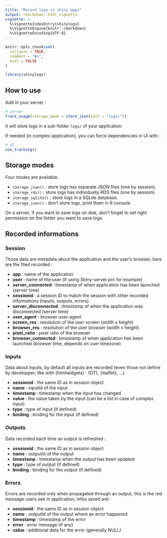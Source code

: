 ```yaml
---
title: "Record logs in shiny apps"
output: rmarkdown::html_vignette
vignette: >
  %\VignetteIndexEntry{shinylogs}
  %\VignetteEngine{knitr::rmarkdown}
  %\VignetteEncoding{UTF-8}
---
```


```r
knitr::opts_chunk$set(
  collapse = TRUE,
  comment = "#>",
  eval = FALSE
)
```

```r
library(shinylogs)
```


## How to use

Add in your server : 

```r
# server
track_usage(storage_mode = store_json(path = "logs/"))
```

It will store logs in a sub-folder `logs/` of your application.

If needed (in complex application), you can force dependencies in UI with :

```r
# UI
use_tracking()
```



## Storage modes

Four modes are available:

* `storage_json()` : store logs has separate JSON files (one by session).
* `storage_rds()` : store logs has individually RDS files (one by session).
* `storage_sqlite()` : store logs in a SQLite database.
* `storage_json()` : don't store logs, print them in R console.

On a server, if you want to save logs on disk, don't forget to set right permission on the folder you want to save logs.


## Recorded informations

### Session

Those data are metadata about the application and the user's browser, here are the filed recorded : 

* **app** : name of the application
* **user** : name of the user (if using Shiny-server pro for example)
* **server_connected** : timestamp of when application has been launched (server time)
* **sessionid** : a session ID to match the session with other recorded informations (inputs, outputs, errors)
* **server_disconnected** : timestamp of when the application was disconnected (server time)
* **user_agent** : browser user-agent
* **screen_res** : resolution of the user screen (width x height)
* **browser_res** : resolution of the user browser (width x height)
* **pixel_ratio** : pixel ratio of the browser
* **browser_connected** : timestamp of when application has been launched (browser time, depends on user timezone)



### Inputs

Data about inputs, by default all inputs are recorded (even those not define by developper, like with {htmlwidgets} : {DT}, {leaflet}, ...)

* **sessionid** : the same ID as in session object
* **name** : inputId of the input
* **timestamp** : timestamp when the input has changed
* **value** : the value taken by the input (can be a list in case of complex input)
* **type** : type of input (if defined)
* **binding** : binding for the input (if defined)


### Outputs

Data recorded each time an output is refreshed :

* **sessionid** : the same ID as in session object
* **name** : outputId of the output
* **timestamp** : timestamp when the output has been updated
* **type** : type of output (if defined)
* **binding** : binding for the output (if defined)


### Errors

Errors are recorded only when propagated through an output, this is the red message users see in application, infos saved are:

* **sessionid** : the same ID as in session object
* **name** : outputId of the output where an error happened
* **timestamp** : timestamp of the error
* **error** : error message (if any)
* **value** : additional data for the error (generally NULL)




